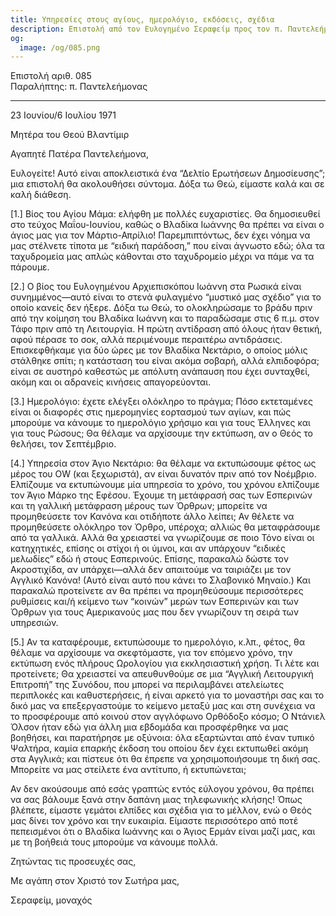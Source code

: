 ```yaml
---
title: Υπηρεσίες στους αγίους, ημερολόγιο, εκδόσεις, σχέδια
description: Επιστολή από τον Ευλογημένο Σεραφείμ προς τον π. Παντελεήμονα.
og:
  image: /og/085.png
---
```


<div style={{textAlign:'right', fontFamily:'monospace'}}>Επιστολή αριθ. 085</div>
<div style={{textAlign:'left', fontFamily:'monospace'}}>Παραλήπτης: π. Παντελεήμονας</div>

---

23 Ιουνίου/6 Ιουλίου 1971

Μητέρα του Θεού Βλαντίμιρ

Αγαπητέ Πατέρα Παντελεήμονα,

Ευλογείτε! Αυτό είναι αποκλειστικά ένα “Δελτίο Ερωτήσεων Δημοσίευσης”; μια επιστολή θα ακολουθήσει σύντομα. Δόξα τω Θεώ, είμαστε καλά και σε καλή διάθεση.

[1.] Βίος του Αγίου Μάμα: ελήφθη με πολλές ευχαριστίες. Θα δημοσιευθεί στο τεύχος Μαΐου-Ιουνίου, καθώς ο Βλαδίκα Ιωάννης θα πρέπει να είναι ο άγιος μας για τον Μάρτιο-Απρίλιο! Παρεμπιπτόντως, δεν έχει νόημα να μας στέλνετε τίποτα με “ειδική παράδοση,” που είναι άγνωστο εδώ; όλα τα ταχυδρομεία μας απλώς κάθονται στο ταχυδρομείο μέχρι να πάμε να τα πάρουμε.

[2.] Ο βίος του Ευλογημένου Αρχιεπισκόπου Ιωάννη στα Ρωσικά είναι συνημμένος—αυτό είναι το στενά φυλαγμένο “μυστικό μας σχέδιο” για το οποίο κανείς δεν ήξερε. Δόξα τω Θεώ, το ολοκληρώσαμε το βράδυ πριν από την κοίμηση του Βλαδίκα Ιωάννη και το παραδώσαμε στις 6 π.μ. στον Τάφο πριν από τη Λειτουργία. Η πρώτη αντίδραση από όλους ήταν θετική, αφού πέρασε το σοκ, αλλά περιμένουμε περαιτέρω αντιδράσεις. Επισκεφθήκαμε για δύο ώρες με τον Βλαδίκα Νεκτάριο, ο οποίος μόλις στάλθηκε σπίτι; η κατάσταση του είναι ακόμα σοβαρή, αλλά ελπιδοφόρα; είναι σε αυστηρό καθεστώς με απόλυτη ανάπαυση που έχει συνταχθεί, ακόμη και οι αδρανείς κινήσεις απαγορεύονται.

[3.] Ημερολόγιο: έχετε ελέγξει ολόκληρο το πράγμα; Πόσο εκτεταμένες είναι οι διαφορές στις ημερομηνίες εορτασμού των αγίων, και πώς μπορούμε να κάνουμε το ημερολόγιο χρήσιμο και για τους Έλληνες και για τους Ρώσους; Θα θέλαμε να αρχίσουμε την εκτύπωση, αν ο Θεός το θελήσει, τον Σεπτέμβριο.

[4.] Υπηρεσία στον Άγιο Νεκτάριο: θα θέλαμε να εκτυπώσουμε φέτος ως μέρος του OW (και ξεχωριστά), αν είναι δυνατόν πριν από τον Νοέμβριο. Ελπίζουμε να εκτυπώνουμε μία υπηρεσία το χρόνο, του χρόνου ελπίζουμε τον Άγιο Μάρκο της Εφέσου. Έχουμε τη μετάφρασή σας των Εσπερινών και τη γαλλική μετάφραση μέρους των Όρθρων; μπορείτε να προμηθεύσετε τον Κανόνα και οτιδήποτε άλλο λείπει; Αν θέλετε να προμηθεύσετε ολόκληρο τον Όρθρο, υπέροχα; αλλιώς θα μεταφράσουμε από τα γαλλικά. Αλλά θα χρειαστεί να γνωρίζουμε σε ποιο Τόνο είναι οι κατηχητικές, επίσης οι στίχοι ή οι ύμνοι, και αν υπάρχουν “ειδικές μελωδίες” εδώ ή στους Εσπερινούς. Επίσης, παρακαλώ δώστε τον Ακροστιχίδα, αν υπάρχει—αλλά δεν απαιτούμε να ταιριάζει με τον Αγγλικό Κανόνα! (Αυτό είναι αυτό που κάνει το Σλαβονικό Μηναίο.) Και παρακαλώ προτείνετε αν θα πρέπει να προμηθεύσουμε περισσότερες ρυθμίσεις και/ή κείμενο των “κοινών” μερών των Εσπερινών και των Όρθρων για τους Αμερικανούς μας που δεν γνωρίζουν τη σειρά των υπηρεσιών.

[5.] Αν τα καταφέρουμε, εκτυπώσουμε το ημερολόγιο, κ.λπ., φέτος, θα θέλαμε να αρχίσουμε να σκεφτόμαστε, για τον επόμενο χρόνο, την εκτύπωση ενός πλήρους Ωρολογίου για εκκλησιαστική χρήση. Τι λέτε και προτείνετε; Θα χρειαστεί να απευθυνθούμε σε μια “Αγγλική Λειτουργική Επιτροπή” της Συνόδου, που μπορεί να περιλαμβάνει ατελείωτες περιπλοκές και καθυστερήσεις, ή είναι αρκετό για το μοναστήρι σας και το δικό μας να επεξεργαστούμε το κείμενο μεταξύ μας και στη συνέχεια να το προσφέρουμε από κοινού στον αγγλόφωνο Ορθόδοξο κόσμο; Ο Ντάνιελ Όλσον ήταν εδώ για άλλη μια εβδομάδα και προσφέρθηκε να μας βοηθήσει, και παρατήρησε με οξύνοια: όλα εξαρτώνται από έναν τυπικό Ψαλτήρα, καμία επαρκής έκδοση του οποίου δεν έχει εκτυπωθεί ακόμη στα Αγγλικά; και πίστευε ότι θα έπρεπε να χρησιμοποιήσουμε τη δική σας. Μπορείτε να μας στείλετε ένα αντίτυπο, ή εκτυπώνεται;

Αν δεν ακούσουμε από εσάς γραπτώς εντός εύλογου χρόνου, θα πρέπει να σας βάλουμε ξανά στην δαπάνη μιας τηλεφωνικής κλήσης! Όπως βλέπετε, είμαστε γεμάτοι ελπίδες και σχέδια για το μέλλον, ενώ ο Θεός μας δίνει τον χρόνο και την ευκαιρία. Είμαστε περισσότερο από ποτέ πεπεισμένοι ότι ο Βλαδίκα Ιωάννης και ο Άγιος Ερμάν είναι μαζί μας, και με τη βοήθειά τους μπορούμε να κάνουμε πολλά.

Ζητώντας τις προσευχές σας,

Με αγάπη στον Χριστό τον Σωτήρα μας,

Σεραφείμ, μοναχός